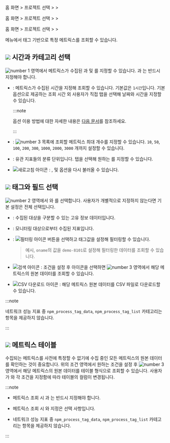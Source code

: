 <Xclude product='amazon-cloudwatch,amazon-ecs,azure,ncloud,browser'>

홈 화면 &gt; 프로젝트 선택 &gt; <Cmdname sid="side_analysis" className="uitext" /> &gt; <Cmdname sid="side_metricsSearch" className="uitext" />

</Xclude>

<InDoc product='amazon-cloudwatch,amazon-ecs,azure,ncloud'>

홈 화면 &gt; 프로젝트 선택 &gt; <Cmdname sid="side_metrics" className="uitext" /> &gt; <Cmdname sid="side_metricsSearch" className="uitext" />

</InDoc>

<InDoc product="browser">

홈 화면 &gt; 프로젝트 선택 &gt; <Cmdname sid="side_lab" className="uitext" /> &gt; <Cmdname sid="side_metricsSearch" className="uitext" />

</InDoc>

<Cmdname sid="side_metricsSearch" className="uitext" /> 메뉴에서 태그 기반으로 특정 메트릭스를 조회할 수 있습니다. 

<ImgLang img='metrics-search.png' desc='메트릭스 조회' />

## ![](/img/number-01.png) 시간과 카테고리 선택

![number 1](/img/number-01.png) 영역에서 메트릭스가 수집된 <Cmdname sid="time_selector" className="uitext" />과 <Cmdname sid="max_count" className="uitext" /> 및 <Cmdname sid="category" className="uitext" />를 지정할 수 있습니다. <Cmdname sid="time_selector" className="uitext" />과 <Cmdname sid="category" className="uitext" />는 반드시 지정해야 합니다.

* <Cmdname sid="time_selector" className="uitext" />: 메트릭스가 수집된 시간을 지정해 조회할 수 있습니다. 기본값은 `1시간`입니다. 기본 옵션으로 제공하는 조회 시간 외 사용자가 직접 <Cmdname sid="time_selector" className="uitext" /> 탭을 선택해 날짜와 시간을 지정할 수 있습니다.

  :::note

  <Cmdname sid="time_selector" className="uitext" /> 옵션 이용 방법에 대한 자세한 내용은 [다음 문서](usage-ui#timeselector)를 참조하세요.

  :::


* <Cmdname sid="max_count" className="uitext" />: ![number 3](/img/number-03.png) 목록에 조회할 메트릭스 최대 개수를 지정할 수 있습니다. `10`, `50`, `100`, `200`, `300`, `1000`, `2000`, `3000` 개까지 설정할 수 있습니다.

* <Cmdname sid="category" className="uitext" />: 유관 지표들의 분류 단위입니다. <Cmdname sid="category" className="uitext" /> 탭을 선택해 원하는 <Cmdname sid="category" className="uitext" />를 지정할 수 있습니다.

* ![새로고침 아이콘](/img/ic-refresh-w-bg.svg) <Cmdname sid="refresh_tag_options" className="uitext" />: <Cmdname sid="category" className="uitext" />, <Cmdname sid="tags" className="uitext" /> 및 <Cmdname sid="field" className="uitext" /> 옵션을 다시 불러올 수 있습니다.

## ![](/img/number-02.png) 태그와 필드 선택

![number 2](/img/number-02.png) 영역에서 <Cmdname sid="tags" className="uitext" />와 <Cmdname sid="field" className="uitext" />를 선택합니다. 사용자가 개별적으로 지정하지 않는다면 기본 설정은 전체 선택입니다. 

* <Cmdname sid="tags" className="uitext" />: 수집된 대상을 구분할 수 있는 고유 정보 데이터입니다.

* <Cmdname sid="field" className="uitext" />: 모니터링 대상으로부터 수집된 지표입니다.

* <Cmdname sid="filter" className="uitext" />: ![필터링 아이콘](/img/ico-filter.svg) <Cmdname sid="filter_by_tag_value" className="uitext" /> 버튼을 선택하고 태그값을 설정해 필터링할 수 있습니다.

  > 예시, `oname`의 값을 `demo-8101`로 설정해 필터링한 데이터를 조회할 수 있습니다.

* ![검색 아이콘](/img/ic-search-on-press.svg) <Cmdname sid="search" className="uitext" />: 조건을 설정 후 <Cmdname sid="search" className="uitext" /> 아이콘을 선택하면 ![number 3](/img/number-03.png) 영역에서 해당 메트릭스의 원본 데이터를 조회할 수 있습니다. 

* ![CSV 다운로드 아이콘](/img/ic-csv-download-ms.svg) : 해당 메트릭스 원본 데이터를 CSV 파일로 다운로드할 수 있습니다.

<InDoc product="npm">

:::note

네트워크 성능 지표 중 `npm_process_tag_data`, `npm_process_tag_list` 카테고리는 <Cmdname sid="tag" className="uitext" /> 항목을 제공하지 않습니다.

:::

</InDoc>

## ![](/img/number-03.png) 메트릭스 테이블

수집되는 메트릭스를 사전에 특정할 수 없기에 수집 중인 모든 메트릭스의 원본 데이터를 확인하는 것이 중요합니다. 위의 조건 영역에서 원하는 조건을 설정 후 ![number 3](/img/number-03.png) 영역에서 해당 메트릭스의 원본 데이터를 테이블 형식으로 조회할 수 있습니다. 사용자가 <Cmdname sid="tags" className="uitext" />와 <Cmdname sid="field" className="uitext" /> 각 조건을 지정함에 따라 테이블의 컬럼이 변경됩니다.

:::note

* 메트릭스 조회 시 <Cmdname sid="time_selector" className="uitext" />과 <Cmdname sid="category" className="uitext" />는 반드시 지정해야 합니다. 

* 메트릭스 조회 시 <Cmdname sid="tags" className="uitext" />와 <Cmdname sid="field" className="uitext" /> 지정은 선택 사항입니다.

<InDoc product="npm">

* 네트워크 성능 지표 중 `npm_process_tag_data`, `npm_process_tag_list` 카테고리는 <Cmdname sid="tag" className="uitext" /> 항목을 제공하지 않습니다.

</InDoc>

:::
